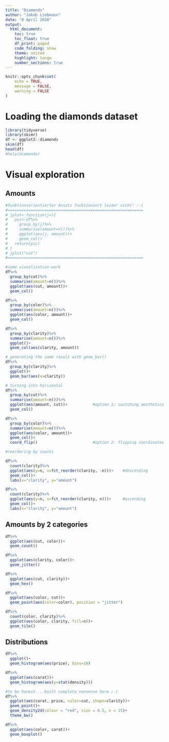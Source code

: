 ```yaml
---
title: "Diamonds"
author: "Jakob Liebmann"
date: "8 April 2020"
output: 
  html_document:
    toc: true
    toc_float: true
    df_print: paged
    code_folding: show  
    theme: united
    highlight: tango
    number_sections: true
---
```


```r
knitr::opts_chunk$set(
	echo = TRUE,
	message = FALSE,
	warning = FALSE
)
```

# Loading the diamonds dataset

```r
library(tidyverse)
library(skimr)
df <- ggplot2::diamonds
skim(df)
head(df)
#help(diamonds)
```

# Visual exploration
## Amounts
```r

#funktionsorientierter Ansatz funktioniert leider nicht! :-(
#===========================================================
# jplot<-function(j=){
#   pic<-df%>%
#     group_by(j)%>%
#     summarise(amount=n())%>%
#     ggplot(aes(j, amount))+
#     geom_col()
#   return(pic)
# }
# jplot("cut")
#===========================================================

#some visualisation-work
df%>%
  group_by(cut)%>%
  summarise(amount=n())%>%
  ggplot(aes(cut, amount))+
  geom_col()

df%>%
  group_by(color)%>%
  summarise(amount=n())%>%
  ggplot(aes(color, amount))+
  geom_col()

df%>%
  group_by(clarity)%>%
  summarise(amount=n())%>%
  ggplot()+
  geom_col(aes(clarity, amount))

# generating the same result with geom_bar()
df%>%
  group_by(clarity)%>%
  ggplot()+
  geom_bar(aes(x=clarity))

# turning into horizontal
df%>%
  group_by(cut)%>%
  summarise(amount=n())%>%
  ggplot(aes(amount, cut))+           #option 1: switching aesthetics
  geom_col()

df%>%
  group_by(color)%>%
  summarise(amount=n())%>%
  ggplot(aes(color, amount))+
  geom_col()+
  coord_flip()                        #option 2: flipping coordinates

#reordering by counts

df%>%
  count(clarity)%>%
  ggplot(aes(y=n, x=fct_reorder(clarity, -n)))+    #descending
  geom_col()+
  labs(x="clarity", y="amount")

df%>%
  count(clarity)%>%
  ggplot(aes(y=n, x=fct_reorder(clarity, n)))+     #ascending
  geom_col()+
  labs(x="clarity", y="amount")
```

## Amounts by 2 categories

```r
df%>%
  ggplot(aes(cut, color))+
  geom_count()

df%>%
  ggplot(aes(clarity, color))+
  geom_jitter()

df%>%
  ggplot(aes(cut, clarity))+
  geom_hex()

df%>%
  ggplot(aes(color, cut))+
  geom_point(aes(color=color), position = "jitter")

df%>%
  count(color, clarity)%>%
  ggplot(aes(color, clarity, fill=n))+
  geom_tile()
```

## Distributions

```r
df%>%
  ggplot()+
  geom_histogram(aes(price), bins=10)

df%>%
  ggplot(aes(carat))+
  geom_histogram(aes(y=stat(density)))

#to be honest....built complete nonsense here ;-)
df%>%
  ggplot(aes(carat, price, color=cut, shape=clarity))+
  geom_point()+
  geom_density2d(colour = "red", size = 0.5, n = 15)+
  theme_bw()

df%>%
  ggplot(aes(color, carat))+
  geom_boxplot()
```






